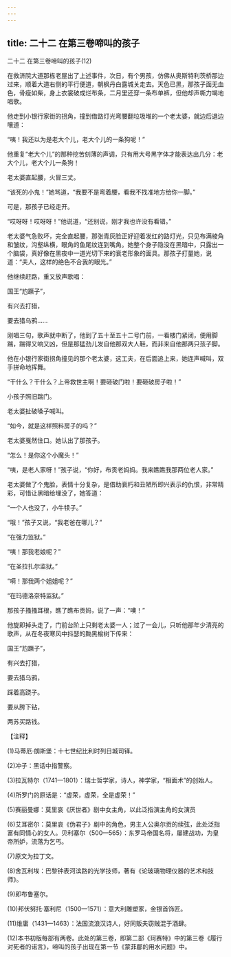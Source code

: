 ```yaml
---
---
---
```

title: 二十二 在第三卷啼叫的孩子
---




二十二 在第三卷啼叫的孩子(12)




在救济院大道那栋老屋出了上述事件，次日，有个男孩，仿佛从奥斯特利茨桥那边过来，顺着大道右侧的平行便道，朝枫丹白露城关走去。天色已黑，那孩子面无血色，骨瘦如柴，身上衣裳破成烂布条，二月里还穿一条布单裤，但他却声嘶力竭地唱歌。

他走到小银行家街的拐角，撞到借路灯光弯腰翻垃圾堆的一个老太婆，就边后退边嚷道：

“咦！我还以为是老大个儿，老大个儿的一条狗呢！”

他重复“老大个儿”的那种挖苦刻薄的声调，只有用大号黑字体才能表达出几分：老大个儿，老大个儿一条狗！

老太婆直起腰，火冒三丈。

“该死的小鬼！”她骂道，“我要不是弯着腰，看我不找准地方给你一脚。”

可是，那孩子已经走开。

“哎呀呀！哎呀呀！”他说道，“还别说，刚才我也许没有看错。”

老太婆气急败坏，完全直起腰，那张青灰脸正好迎着发红的路灯光，只见布满棱角和皱纹，沟壑纵横，眼角的鱼尾纹连到嘴角。她整个身子隐没在黑暗中，只露出一个脑袋，真好像在黑夜中一道光切下来的衰老形象的面具。那孩子打量她，说道：“夫人，这样的绝色不合我的眼光。”

他继续赶路，重又放声歌唱：

国王“尥蹶子”，

有兴去打猎，

要去猎乌鸦……

刚唱三句，歌声就中断了，他到了五十至五十二号门前，一看楼门紧闭，便用脚踹，踹得又响又凶，但是那猛劲儿发自他那双大人鞋，而非来自他那两只孩子脚。

他在小银行家街拐角撞见的那个老太婆，这工夫，在后面追上来，她连声喊叫，双手拼命地挥舞。

“干什么？干什么？上帝救世主啊！要砸破门啦！要砸破房子啦！”

小孩子照旧踹门。

老太婆扯破嗓子喊叫。

“如今，就是这样照料房子的吗？”

老太婆戛然住口。她认出了那孩子。

“怎么！是你这个小魔头！”

“咦，是老人家呀！”孩子说，“你好，布贡老妈妈。我来瞧瞧我那两位老人家。”

老太婆做了个鬼脸，表情十分复杂，是借助衰朽和丑陋所即兴表示的仇恨，非常精彩，可惜让黑暗给埋没了，她答道：

“一个人也没了，小牛犊子。”

“哦！”孩子又说，“我老爸在哪儿？”

“在强力监狱。”

“咦！那我老娘呢？”

“在圣拉扎尔监狱。”

“嗬！那我两个姐姐呢？”

“在玛德洛奈特监狱。”

那孩子搔搔耳根，瞧了瞧布贡妈，说了一声：“噢！”

他旋即掉头走了，门前台阶上只剩老太婆一人；过了一会儿，只听他那年少清亮的歌声，从在冬夜寒风中抖瑟的黝黑榆树下传来：

国王“尥蹶子”，

有兴去打猎，

要去猎乌鸦，

踩着高跷子。

要从胯下钻，

两苏买路钱。

【注释】



(1)马蒂厄·朗斯堡：十七世纪比利时列日城司铎。

(2)冲子：黑话中指警察。

(3)拉瓦特尔（1741—1801）：瑞士哲学家，诗人，神学家，“相面术”的创始人。

(4)所罗门的原话是：“虚荣，虚荣，全是虚荣！”

(5)赛丽曼娜：莫里哀《厌世者》剧中女主角，以此泛指演主角的女演员

(6)艾耳密尔：莫里哀《伪君子》剧中的角色，男主人公奥尔贡的续弦，此处泛指富有同情心的女人。贝利塞尔（500—565）：东罗马帝国名将，屡建战功，为皇帝所妒，流落为乞丐。

(7)原文为拉丁文。

(8)舍瓦利埃：巴黎钟表河滨路的光学技师，著有《论玻璃物理仪器的艺术和技师》。

(9)即布鲁塞尔。

(10)邦伏努托·塞利尼（1500—1571）：意大利雕塑家，金银首饰匠。

(11)维庸（1431—1463）：法国流浪汉诗人，好同贩夫窃贼混于酒肆。

(12)本书初版每部有两卷。此处的第三卷，即第二部《珂赛特》中的第三卷《履行对死者的诺言》，啼叫的孩子出现在第一节《蒙菲郿的用水问题》中。